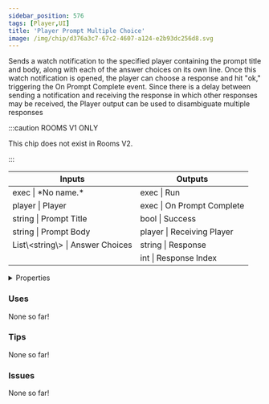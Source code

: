 ```yaml
---
sidebar_position: 576
tags: [Player,UI]
title: 'Player Prompt Multiple Choice'
image: /img/chip/d376a3c7-67c2-4607-a124-e2b93dc256d8.svg
---
```


Sends a watch notification to the specified player containing the prompt title and body, along with each of the answer choices on its own line. Once this watch notification is opened, the player can choose a response and hit "ok," triggering the On Prompt Complete event. Since there is a delay between sending a notification and receiving the response in which other responses may be received, the Player output can be used to disambiguate multiple responses

:::caution ROOMS V1 ONLY
    
This chip does not exist in Rooms V2.

:::


<IChip uuid="d376a3c7-67c2-4607-a124-e2b93dc256d8"/>

<table><thead><tr><th>Inputs</th><th>Outputs</th></tr></thead><tbody><tr><td>exec | *No name.*</td><td>exec | Run</td></tr><tr><td>player | Player</td><td>exec | On Prompt Complete</td></tr><tr><td>string | Prompt Title</td><td>bool | Success</td></tr><tr><td>string | Prompt Body</td><td>player | Receiving Player</td></tr><tr><td>List\&lt;string\&gt; | Answer Choices</td><td>string | Response</td></tr><tr><td /><td>int | Response Index</td></tr></tbody></table>

<details>
  <summary>Properties</summary>
  <div>
    <div>
    <table>
      <tbody>
        <tr>
          <td>Is beta required?</td>
          <td>No</td>
        </tr>
        <tr>
          <td>Is chip a trolling risk?</td>
          <td>No</td>
        </tr>
        <tr>
          <td>Is chip a role assignment risk?</td>
          <td>No</td>
        </tr>
        <tr>
          <td>Chip UUID</td>
          <td>d376a3c7-67c2-4607-a124-e2b93dc256d8</td>
        </tr>
        <tr>
          <td>Room availability</td>
          <td>Rooms V1 only</td>
        </tr>
      </tbody>
    </table>
    </div>
  </div>
</details>

### Uses

None so far!

### Tips

None so far!

### Issues

None so far!
